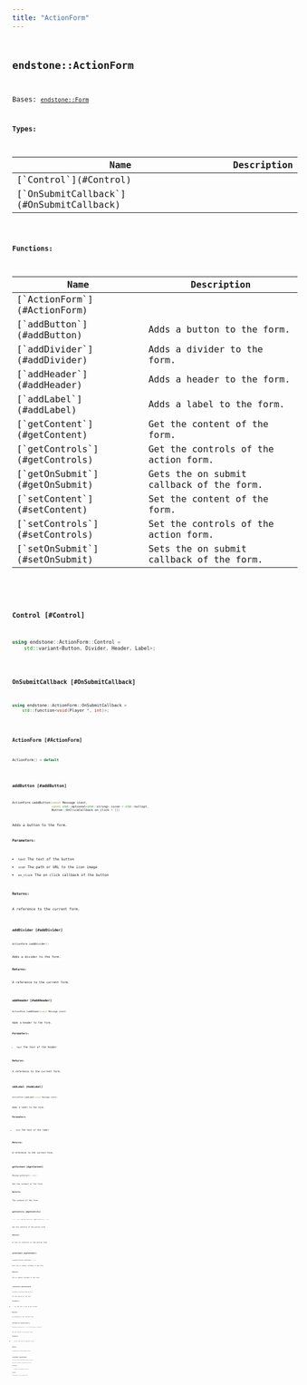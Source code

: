 ```yaml
---
title: "ActionForm"
---
```


## <code className="doc-symbol doc-symbol-class"/> endstone::ActionForm

Bases: [`endstone::Form`](form)






**Types:**

<table>
<thead>
   <tr>
      <th>Name</th>
      <th>Description</th>
   </tr>
</thead>
<tbody>
<tr key="classendstone_1_1_action_form_1a468369b9ae764e15f0cda9dcd721934c">
    <td>[`Control`](#Control)</td>
    <td></td>
</tr>
<tr key="classendstone_1_1_action_form_1a0ca59e6772ff18f48423865050a4ef0c">
    <td>[`OnSubmitCallback`](#OnSubmitCallback)</td>
    <td></td>
</tr>
</tbody>
</table>









**Functions:**

<table>
<thead>
   <tr>
      <th>Name</th>
      <th>Description</th>
   </tr>
</thead>
<tbody>
<tr key="classendstone_1_1_action_form_1ac76d90626698589dba21d3d9d372326f">
    <td>[`ActionForm`](#ActionForm)</td>
    <td></td>
</tr>
<tr key="classendstone_1_1_action_form_1a67bb3b3933803edf6e64013d3386fcec">
    <td>[`addButton`](#addButton)</td>
    <td>Adds a button to the form.</td>
</tr>
<tr key="classendstone_1_1_action_form_1a3000d750607a90793bcb0d933d55e854">
    <td>[`addDivider`](#addDivider)</td>
    <td>Adds a divider to the form.</td>
</tr>
<tr key="classendstone_1_1_action_form_1a71b6ee0a6a60f61ceff0f864cb7aa662">
    <td>[`addHeader`](#addHeader)</td>
    <td>Adds a header to the form.</td>
</tr>
<tr key="classendstone_1_1_action_form_1a4d1d4891f8f9893afc10e34aaf3ac392">
    <td>[`addLabel`](#addLabel)</td>
    <td>Adds a label to the form.</td>
</tr>
<tr key="classendstone_1_1_action_form_1aff5268af0e4b5386b406fdd90092aff3">
    <td>[`getContent`](#getContent)</td>
    <td>Get the content of the form.</td>
</tr>
<tr key="classendstone_1_1_action_form_1a9490eb69d1bcee4ed940b9fd42681002">
    <td>[`getControls`](#getControls)</td>
    <td>Get the controls of the action form.</td>
</tr>
<tr key="classendstone_1_1_action_form_1a18e87e6ed9ab7a49f74522672392ffe6">
    <td>[`getOnSubmit`](#getOnSubmit)</td>
    <td>Gets the on submit callback of the form.</td>
</tr>
<tr key="classendstone_1_1_action_form_1adb15597b6b4d6a4edf6bec6db6ed7faa">
    <td>[`setContent`](#setContent)</td>
    <td>Set the content of the form.</td>
</tr>
<tr key="classendstone_1_1_action_form_1a11f4ae54967fb5223e50b3444c467ca6">
    <td>[`setControls`](#setControls)</td>
    <td>Set the controls of the action form.</td>
</tr>
<tr key="classendstone_1_1_action_form_1ad6432d9fec3543615bc2a79a33c846a5">
    <td>[`setOnSubmit`](#setOnSubmit)</td>
    <td>Sets the on submit callback of the form.</td>
</tr>
</tbody>
</table>

### <code className="doc-symbol doc-symbol-typedef"/> Control [#Control]

```cpp
using endstone::ActionForm::Control =
    std::variant<Button, Divider, Header, Label>;
```
### <code className="doc-symbol doc-symbol-typedef"/> OnSubmitCallback [#OnSubmitCallback]

```cpp
using endstone::ActionForm::OnSubmitCallback =
    std::function<void(Player *, int)>;
```
### <code className="doc-symbol doc-symbol-function"/> ActionForm [#ActionForm]

```cpp
ActionForm() = default
```
### <code className="doc-symbol doc-symbol-function"/> addButton [#addButton]

```cpp
ActionForm &addButton(const Message &text,
                      const std::optional<std::string> &icon = std::nullopt,
                      Button::OnClickCallback on_click = {})
```

Adds a button to the form.





**Parameters:**


* `text` The text of the button 
* `icon` The path or URL to the icon image 
* `on_click` The on click callback of the button 



**Returns:**

A reference to the current form. 





        
### <code className="doc-symbol doc-symbol-function"/> addDivider [#addDivider]

```cpp
ActionForm &addDivider()
```

Adds a divider to the form.





**Returns:**

A reference to the current form. 





        
### <code className="doc-symbol doc-symbol-function"/> addHeader [#addHeader]

```cpp
ActionForm &addHeader(const Message &text)
```

Adds a header to the form.





**Parameters:**


* `text` The text of the header 



**Returns:**

A reference to the current form. 





        
### <code className="doc-symbol doc-symbol-function"/> addLabel [#addLabel]

```cpp
ActionForm &addLabel(const Message &text)
```

Adds a label to the form.





**Parameters:**


* `text` The text of the label 



**Returns:**

A reference to the current form. 





        
### <code className="doc-symbol doc-symbol-function"/> getContent [#getContent]

```cpp
Message getContent() const
```

Get the content of the form.





**Returns:**

The content of the form. 





        
### <code className="doc-symbol doc-symbol-function"/> getControls [#getControls]

```cpp
const std::vector<Control> &getControls() const
```

Get the controls of the action form.





**Returns:**

A list of controls in the action form. 





        
### <code className="doc-symbol doc-symbol-function"/> getOnSubmit [#getOnSubmit]

```cpp
OnSubmitCallback getOnSubmit() const
```

Gets the on submit callback of the form.





**Returns:**

The on submit callback of the form. 





        
### <code className="doc-symbol doc-symbol-function"/> setContent [#setContent]

```cpp
ActionForm &setContent(Message text)
```

Set the content of the form.





**Parameters:**


* `text` The text to set as the content. 



**Returns:**

A reference to the current form. 





        
### <code className="doc-symbol doc-symbol-function"/> setControls [#setControls]

```cpp
ActionForm &setControls(const std::vector<Control> &controls)
```

Set the controls of the action form.





**Parameters:**


* `controls` The list of controls to set. 



**Returns:**

A reference to the current form. 





        
### <code className="doc-symbol doc-symbol-function"/> setOnSubmit [#setOnSubmit]

```cpp
ActionForm &setOnSubmit(OnSubmitCallback on_submit)
```

Sets the on submit callback of the form.





**Parameters:**


* `on_submit` The callback to be set. 



**Returns:**

A reference to the current form. 





        